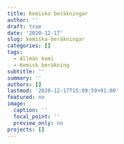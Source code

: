 ```yaml
---
title: Kemiska beräkningar
author: ''
draft: true
date: '2020-12-17'
slug: kemiska-beräkningar
categories: []
tags:
  - Allmän kemi
  - Kemisk beräkning
subtitle: ''
summary: ''
authors: []
lastmod: '2020-12-17T15:09:59+01:00'
featured: no
image:
  caption: ''
  focal_point: ''
  preview_only: no
projects: []
---
```

